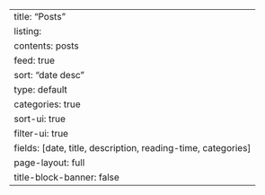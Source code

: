 ---
title: "Posts"
listing:
  contents: posts
  feed: true
  sort: "date desc"
  type: default
  categories: true
  sort-ui: true
  filter-ui: true
  fields: [date, title, description, reading-time, categories]
page-layout: full
title-block-banner: false
---